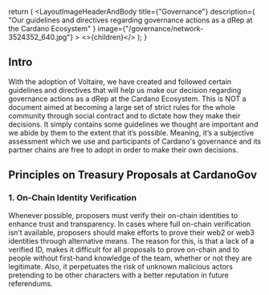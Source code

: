 

  return (
    <LayoutImageHeaderAndBody
      title={"Governance"}
      description={
        "Our guidelines and directives regarding governance actions as a dRep at the Cardano Ecosystem"
      }
      image={"/governance/network-3524352_640.jpg"}
    >
      <>{children}</>
    </LayoutImageHeaderAndBody>
  );
}

## Intro

With the adoption of Voltaire, we have created and followed certain guidelines and directives that will help us make our decision regarding governance actions as a dRep at the Cardano Ecosystem. This is NOT a document aimed at becoming a large set of strict rules for the whole community through social contract and to dictate how they make their decisions. It simply contains some guidelines we thought are important and we abide by them to the extent that it’s possible. Meaning, it’s a subjective assessment which we use and participants of Cardano's governance and its partner chains are free to adopt in order to make their own decisions.

## Principles on Treasury Proposals at CardanoGov

### 1. On-Chain Identity Verification

Whenever possible, proposers must verify their on-chain identities to enhance trust and transparency. In cases where full on-chain verification isn’t available, proposers should make efforts to prove their web2 or web3 identities through alternative means. The reason for this, is that a lack of a verified ID, makes it difficult for all proposals to prove on-chain and to people without first-hand knowledge of the team, whether or not they are legitimate. Also, it perpetuates the risk of unknown malicious actors pretending to be other characters with a better reputation in future referendums.
